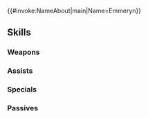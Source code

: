 {{#invoke:NameAbout|main|Name=Emmeryn}}{{HeroPage Tabs}}
{{Hero Infobox
|Name=Emmeryn
|Title=Gentle Exalt
|WeaponType=Colorless Staff
|Origin=Fire Emblem Awakening
|Gender=Female
|MoveType=Infantry
|actorJP=岡村明美
|actorEN=Wendee Lee
|artist=ザザ
|additionDate=June 5, 2020
|releaseDate=June 5, 2020
|poolDate=June 30, 2020
|poolRarities=3,4
|randomStartTime=2021-05-07T07:00:00Z
|TagID=エメリナ
|cv1=10
|cv2=100500
|InternalID=530
|Properties=tiara
|description=Kind and loving Exalt who rules over the Halidom of Ylisse. She is the sister of Chrom and Lissa. Appears in Fire Emblem Awakening.
}}
{{Stats Page
|Lv1HP=19|Lv1ATK=6|Lv1SPD=8|Lv1DEF=6|Lv1RES=8
|GRHP=55|GRATK=60|GRSPD=60|GRDEF=40|GRRES=50
}}
==Skills==
===Weapons===
{{Weapons Table
|weapon1=Assault
|weapon1Default=
|weapon1Unlock=1
|weapon2=Fear
|weapon2Default=
|weapon2Unlock=3
|weapon3=Fear+
|weapon3Default=
|weapon3Unlock=5
}}
===Assists===
{{Assists Table
|assist1=Heal
|assist1Default=1
|assist1Unlock=1
|assist2=Reconcile
|assist2Default=3
|assist2Unlock=2
|assist3=Rehabilitate
|assist3Default=4
|assist3Unlock=3
|assist4=Rehabilitate+
|assist4Default=5
|assist4Unlock=5
}}
===Specials===
{{Specials Table
|special1=Imbue
|special1Default=4
|special1Unlock=2
|special2=Miracle
|special2Default=5
|special2Unlock=3
}}
===Passives===
{{Passives Table
|passiveB1=Wings of Mercy 1
|passiveB2=Wings of Mercy 2
|passiveB3=Wings of Mercy 3
|passiveB1Unlock=3
|passiveB2Unlock=4
|passiveB3Unlock=5
|passiveC1=Res Opening 1
|passiveC2=Res Opening 2
|passiveC3=Res Opening 3
|passiveC1Unlock=1
|passiveC2Unlock=2
|passiveC3Unlock=4
}}
{{Heroes Navbox}}